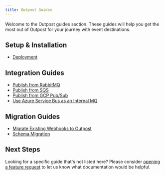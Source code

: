 ```yaml
---
title: Outpost Guides
---
```


Welcome to the Outpost guides section. These guides will help you get the most out of Outpost for your journey with event destinations.

## Setup & Installation

- [Deployment](/guides/deployment)

## Integration Guides

- [Publish from RabbitMQ](/guides/publish-from-rabbitmq)
- [Publish from SQS](/guides/publish-from-sqs)
- [Publish from GCP Pub/Sub](/guides/publish-from-gcp-pubsub)
- [Use Azure Service Bus as an Internal MQ](/guides/service-bus-internal-mq)

## Migration Guides

- [Migrate Existing Webhooks to Outpost](/guides/migrate-to-outpost)
- [Schema Migration](/guides/migration)

## Next Steps

Looking for a specific guide that's not listed here? Please consider [opening a feature request](https://github.com/hookdeck/outpost/issues/new?assignees=&labels=enhancement&projects=&template=feature_request.md&title=%F0%9F%9A%80+Feature%3A+) to let us know what documentation would be helpful.
